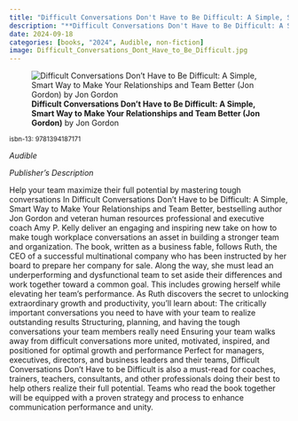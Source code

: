```yaml
---
title: "Difficult Conversations Don't Have to Be Difficult: A Simple, Smart Way to Make Your Relationships and Team Better (Jon Gordon)"
description: "**Difficult Conversations Don't Have to Be Difficult: A Simple, Smart Way to Make Your Relationships and Team Better (Jon Gordon)** by Jon Gordon"
date: 2024-09-18
categories: [books, "2024", Audible, non-fiction]
image: Difficult_Conversations_Dont_Have_to_Be_Difficult.jpg
---
```

![**Difficult Conversations Don't Have to Be Difficult: A Simple, Smart Way to Make Your Relationships and Team Better (Jon Gordon)** by Jon Gordon](Difficult_Conversations_Dont_Have_to_Be_Difficult.jpg){fig-align="left"}

<sup>isbn-13: 9781394187171</sup>

*Audible*

*Publisher's Description*

Help your team maximize their full potential by mastering tough
conversations In Difficult Conversations Don’t Have to be Difficult: A
Simple, Smart Way to Make Your Relationships and Team Better, bestselling
author Jon Gordon and veteran human resources professional and executive
coach Amy P. Kelly deliver an engaging and inspiring new take on how to
make tough workplace conversations an asset in building a stronger team and
organization. The book, written as a business fable, follows Ruth, the CEO
of a successful multinational company who has been instructed by her board
to prepare her company for sale. Along the way, she must lead an
underperforming and dysfunctional team to set aside their differences and
work together toward a common goal. This includes growing herself while
elevating her team’s performance. As Ruth discovers the secret to unlocking
extraordinary growth and productivity, you’ll learn about: The critically
important conversations you need to have with your team to realize
outstanding results Structuring, planning, and having the tough
conversations your team members really need Ensuring your team walks away
from difficult conversations more united, motivated, inspired, and
positioned for optimal growth and performance Perfect for managers,
executives, directors, and business leaders and their teams, Difficult
Conversations Don’t Have to be Difficult is also a must-read for coaches,
trainers, teachers, consultants, and other professionals doing their best
to help others realize their full potential. Teams who read the book
together will be equipped with a proven strategy and process to enhance
communication performance and unity.